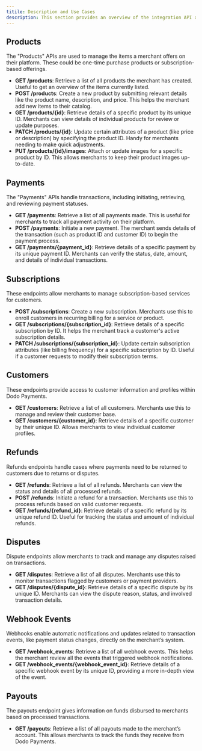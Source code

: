 ```yaml
---
titile: Description and Use Cases
description: This section provides an overview of the integration API and its use cases.
---
```


## **Products**

The "Products" APIs are used to manage the items a merchant offers on their platform. These could be one-time purchase products or subscription-based offerings.

- **GET /products**: Retrieve a list of all products the merchant has created. Useful to get an overview of the items currently listed.
- **POST /products**: Create a new product by submitting relevant details like the product name, description, and price. This helps the merchant add new items to their catalog.
- **GET /products/{id}**: Retrieve details of a specific product by its unique ID. Merchants can view details of individual products for review or update purposes.
- **PATCH /products/{id}**: Update certain attributes of a product (like price or description) by specifying the product ID. Handy for merchants needing to make quick adjustments.
- **PUT /products/{id}/images**: Attach or update images for a specific product by ID. This allows merchants to keep their product images up-to-date.

## **Payments**

The "Payments" APIs handle transactions, including initiating, retrieving, and reviewing payment statuses.

- **GET /payments**: Retrieve a list of all payments made. This is useful for merchants to track all payment activity on their platform.
- **POST /payments**: Initiate a new payment. The merchant sends details of the transaction (such as product ID and customer ID) to begin the payment process.
- **GET /payments/{payment_id}**: Retrieve details of a specific payment by its unique payment ID. Merchants can verify the status, date, amount, and details of individual transactions.

## **Subscriptions**

These endpoints allow merchants to manage subscription-based services for customers.

- **POST /subscriptions**: Create a new subscription. Merchants use this to enroll customers in recurring billing for a service or product.
- **GET /subscriptions/{subscription_id}**: Retrieve details of a specific subscription by ID. It helps the merchant track a customer's active subscription details.
- **PATCH /subscriptions/{subscription_id}**: Update certain subscription attributes (like billing frequency) for a specific subscription by ID. Useful if a customer requests to modify their subscription terms.

## **Customers**

These endpoints provide access to customer information and profiles within Dodo Payments.

- **GET /customers**: Retrieve a list of all customers. Merchants use this to manage and review their customer base.
- **GET /customers/{customer_id}**: Retrieve details of a specific customer by their unique ID. Allows merchants to view individual customer profiles.

## **Refunds**

Refunds endpoints handle cases where payments need to be returned to customers due to returns or disputes.

- **GET /refunds**: Retrieve a list of all refunds. Merchants can view the status and details of all processed refunds.
- **POST /refunds**: Initiate a refund for a transaction. Merchants use this to process refunds based on valid customer requests.
- **GET /refunds/{refund_id}**: Retrieve details of a specific refund by its unique refund ID. Useful for tracking the status and amount of individual refunds.

## **Disputes**

Dispute endpoints allow merchants to track and manage any disputes raised on transactions.

- **GET /disputes**: Retrieve a list of all disputes. Merchants use this to monitor transactions flagged by customers or payment providers.
- **GET /disputes/{dispute_id}**: Retrieve details of a specific dispute by its unique ID. Merchants can view the dispute reason, status, and involved transaction details.

## **Webhook Events**

Webhooks enable automatic notifications and updates related to transaction events, like payment status changes, directly on the merchant’s system.

- **GET /webhook_events**: Retrieve a list of all webhook events. This helps the merchant review all the events that triggered webhook notifications.
- **GET /webhook_events/{webhook_event_id}**: Retrieve details of a specific webhook event by its unique ID, providing a more in-depth view of the event.

## **Payouts**

The payouts endpoint gives information on funds disbursed to merchants based on processed transactions.

- **GET /payouts**: Retrieve a list of all payouts made to the merchant’s account. This allows merchants to track the funds they receive from Dodo Payments.